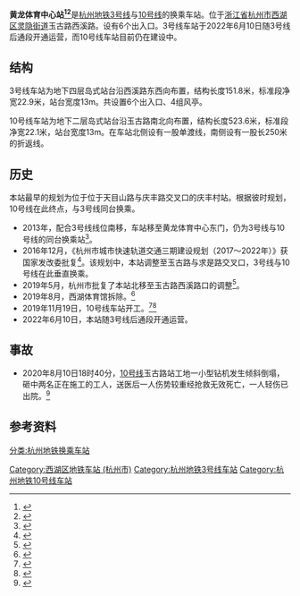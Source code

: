 {{Infobox station
|name = 黄龙体育中心站
|eng_name = Huanglong Sports Center Station
|linecolour = {{杭州地铁颜色|3|s}}
|linecolour2 = {{杭州地铁颜色|10|s}}
|former =
|image =
|caption = 
|code = 
|address = {{CHN}}[[浙江省|浙江省]][[杭州市|杭州市]][[西湖区_(杭州市)|西湖区]]<br/>[[灵隐街道|灵隐街道]]玉古路西溪路
|coordinates = {{coord|30.27146|120.12461|display=inline,title}}
|structure = 地下车站
|interchange = 
|hall = 地下站厅
|line = {{杭州地铁路线标志|3|full}}<br/>{{杭州地铁路线标志|10|full}}（建设中）
|opened = {{杭州地铁路线标志|3|short}}：2022年6月10日<br/>{{杭州地铁路线标志|10|short}}：预计2022年内
|platform = {{杭州地铁路线标志|3|short}}：1个岛式站台<br/>{{杭州地铁路线标志|10|short}}：1个岛式站台
|exits = 
|first = 

|last = 

|adjacent =
{{Adjacent stations|system=HZM
|line1=3|left1=古荡|right1=黄龙洞
|line2=10|arrow2=T|right2=文三路|note-mid2=建设中
}}
|route_map =
}}
'''黄龙体育中心站<ref>{{cite web|url=http://www.hangzhou.gov.cn/art/2021/12/9/art_1229063387_1805363.html|title=杭州市人民政府关于杭州地铁3号线一期工程车站站名及地铁5号线“香积寺路站”更名的批复|date=2021-12-09|access-date=2021-12-09|archive-date=2021-12-09|archive-url=https://web.archive.org/web/20211209035439/http://www.hangzhou.gov.cn/art/2021/12/9/art_1229063387_1805363.html}}</ref><ref>{{cite web|url=http://www.hangzhou.gov.cn/art/2021/3/19/art_1229063387_1721799.html|date=2021-03-19|title=杭州市人民政府关于杭州地铁10号线一期工程车站站名的批复|access-date=2021-03-19|archive-date=2021-04-27|archive-url=https://web.archive.org/web/20210427094428/http://www.hangzhou.gov.cn/art/2021/3/19/art_1229063387_1721799.html}}</ref>'''是[[杭州地铁3号线|杭州地铁3号线]]与[[杭州地铁10号线|10号线]]的换乘车站。位于[[浙江省|浙江省]][[杭州市|杭州市]][[西湖区_(杭州市)|西湖区]][[灵隐街道|灵隐街道]]玉古路西溪路。设有6个出入口。3号线车站于2022年6月10日随3号线后通段开通运营，而10号线车站目前仍在建设中。


==结构==
3号线车站为地下四层岛式站台沿西溪路东西向布置，结构长度151.8米，标准段净宽22.9米，站台宽度13m。共设置6个出入口、4组风亭。

10号线车站为地下二层岛式站台沿玉古路南北向布置，结构长度523.6米，标准段净宽22.1米，站台宽度13m。在车站北侧设有一股单渡线，南侧设有一股长250米的折返线。

==历史==
本站最早的规划为位于位于天目山路与庆丰路交叉口的庆丰村站。根据彼时规划，10号线在此终点，与3号线同台换乘。
*2013年，配合3号线线位南移，车站移至黄龙体育中心东门，仍为3号线与10号线的同台换乘站<ref>{{cite web |title=杭州地铁3号线线位重大调整 |url=https://hznews.hangzhou.com.cn/chengshi/content/2013-09/05/content_4882018.htm |website=杭州网 |accessdate=2020-08-12 |archive-date=2018-01-15 |archive-url=https://web.archive.org/web/20180115184358/http://hznews.hangzhou.com.cn/chengshi/content/2013-09/05/content_4882018.htm |dead-url=no }}</ref>。
*2016年12月，《杭州市城市快速轨道交通三期建设规划（2017～2022年）》获国家发改委批复<ref>{{cite web |url=http://www.ndrc.gov.cn/zcfb/zcfbghwb/201612/t20161222_832263.html |language= |title=国家发展改革委关于杭州市城市轨道交通第三期建设规划（2017-2022年）的批复 |publisher=国家发改委 |date=2013-07-10 |accessdate= |archive-url=https://web.archive.org/web/20190405204631/http://www.ndrc.gov.cn/zcfb/zcfbghwb/201612/t20161222_832263.html |archive-date=2019-04-05 |dead-url=yes }}</ref>。该规划中，本站调整至玉古路与求是路交叉口，3号线与10号线在此垂直换乘。
*2019年5月，杭州市批复了本站北移至玉古路西溪路口的调整<ref>{{cite web|url=https://hznews.hangzhou.com.cn/chengshi/content/2019-05/22/content_7198031.htm|title=杭州地铁3号线有调整！古荡新村站到玉古路站线路北移 玉古路站可能更名黄龙体育中心站|publisher=杭州网|date=2019-05-22|accessdate=2020-08-12|archive-date=2019-07-27|archive-url=https://web.archive.org/web/20190727234436/http://hznews.hangzhou.com.cn/chengshi/content/2019-05/22/content_7198031.htm|dead-url=no}}</ref>。
*2019年8月，西湖体育馆拆除。<ref>{{cite web |title=地铁3号线玉古路站涉及西湖体育馆完成拆房及场地移交工作_施工 |url=http://www.hzxh.gov.cn/art/2019/8/13/art_1177933_36897903.html |website=西湖区政府 |language=en |access-date=2020-08-12 |archive-date=2022-06-18 |archive-url=https://web.archive.org/web/20220618015733/http://www.hzxh.gov.cn/art/2019/8/13/art_1177933_36897903.html }}</ref>
*2019年11月19日，10号线车站开工。<ref>{{cite web |title=杭州地铁玉古路站首幅地下连续墙顺利开工 |url=http://www.zj.chinanews.com/jzkzj/2019-11-25/detail-ifzraisy6499328.shtml |website=www.zj.chinanews.com |access-date=2020-08-12 |archive-date=2022-06-18 |archive-url=https://web.archive.org/web/20220618015725/http://www.zj.chinanews.com.cn/jzkzj/2019-11-25/detail-ifzraisy6499328.shtml }}</ref><ref>{{cite web |title=地铁10号线玉古路站主体开工 |url=http://www.hzmetro.com/public_5_show.aspx?ID=9063 |website=杭州地铁 |access-date=2020-08-12 |archive-date=2022-06-18 |archive-url=https://web.archive.org/web/20220618015737/http://www.hzmetro.com/public_5_show.aspx?ID=9063 }}</ref>
*2022年6月10日，本站随3号线后通段开通运营。

==事故==
*2020年8月10日18时40分，[[杭州地铁10号线|10号线]]玉古路站工地一小型钻机发生倾斜倒塌，砸中两名正在施工的工人，送医后一人伤势较重经抢救无效死亡，一人轻伤已出院。<ref>{{cite web |title=突发：杭州地铁10号线大型设备倒塌 一人不幸遇难 |url=https://hznews.hangzhou.com.cn/shehui/content/2020-08/11/content_7790476.htm |website=杭州网 |access-date=2020-08-12 |archive-date=2022-06-18 |archive-url=https://web.archive.org/web/20220618015729/https://hznews.hangzhou.com.cn/shehui/content/2020-08/11/content_7790476.htm }}</ref>


== 参考资料 ==
{{reflist}}

{{杭州地铁3号线}}
{{杭州地铁10号线}}
[[Category:西湖区地铁车站_(杭州市)|Category:西湖区地铁车站 (杭州市)]]
[[Category:杭州地铁3号线车站|Category:杭州地铁3号线车站]]
[[Category:杭州地铁10号线车站|Category:杭州地铁10号线车站]]
[[分类:杭州地铁换乘车站|分类:杭州地铁换乘车站]]